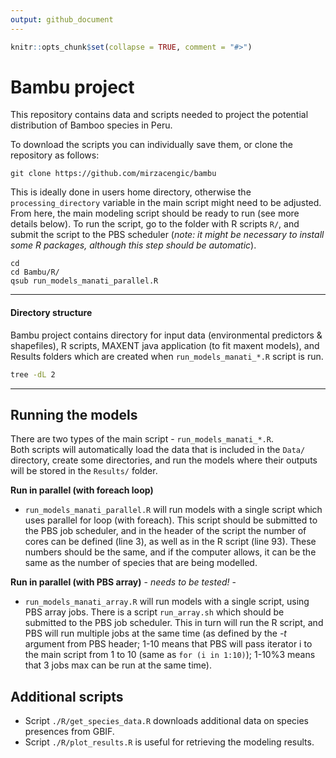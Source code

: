 ```yaml
---
output: github_document
---
```


<!-- README.md is generated from README.Rmd. Please edit that file -->

```r
knitr::opts_chunk$set(collapse = TRUE, comment = "#>")
```

# Bambu project  

This repository contains data and scripts needed to project the potential distribution of Bamboo species in Peru.

To download the scripts you can individually save them, or clone the repository as follows:  

```git
git clone https://github.com/mirzacengic/bambu
```

This is ideally done in users home directory, otherwise the `processing_directory` variable in the main script might need to be adjusted. From here, the main modeling script should be ready to run (see more details below). To run the script, go to the folder with R scripts `R/`, and submit the script to the PBS scheduler (*note: it might be necessary to install some R packages, although this step should be automatic*).

```git
cd
cd Bambu/R/
qsub run_models_manati_parallel.R
```


---

#### Directory structure
Bambu project contains directory for input data (environmental predictors & shapefiles), R scripts, MAXENT java application (to fit maxent models), and Results folders which are created when `run_models_manati_*.R` script is run.  
```bash
tree -dL 2
```

---  

## Running the models  

There are two types of the main script - `run_models_manati_*.R`.  
Both scripts will automatically load the data that is included in the `Data/` directory, create some directories, and run the models where their outputs will be stored in the `Results/` folder.

**Run in parallel (with foreach loop)** 

- `run_models_manati_parallel.R` will run models with a single script which uses parallel for loop (with foreach). This script should be submitted to the PBS job scheduler, and in the header of the script the number of cores can be defined (line 3), as well as in the R script (line 93). These numbers should be the same, and if the computer allows, it can be the same as the number of species that are being modelled.  

**Run in parallel (with PBS array)** - *needs to be tested!* -

- `run_models_manati_array.R` will run models with a single script, using PBS array jobs. There is a script `run_array.sh` which should be submitted to the PBS job scheduler. This in turn will run the R script, and PBS will run multiple jobs at the same time (as defined by the *-t* argument from PBS header; 1-10 means that PBS will pass iterator i to the main script from 1 to 10 (same as `for (i in 1:10)`); 1-10%3 means that 3 jobs max can be run at the same time). 

## Additional scripts

- Script `./R/get_species_data.R` downloads additional data on species presences from GBIF.  
- Script `./R/plot_results.R` is useful for retrieving the modeling results.  